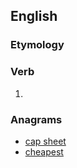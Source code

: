 ==English==

===Etymology===
{{suffix|escape|eth|lang=en}}

===Verb===
{{head|en|verb form}}

# {{en-archaic third-person singular of|escape}}

===Anagrams===
* [[cap sheet#English|cap sheet]]
* [[cheapest#English|cheapest]]